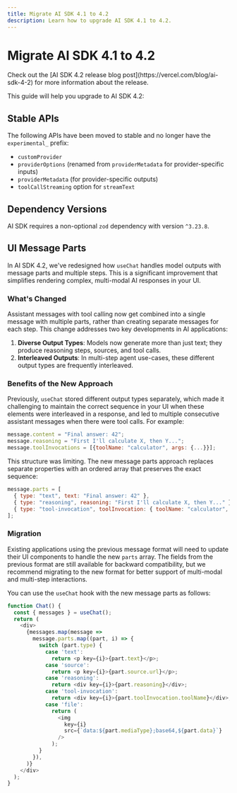---
title: Migrate AI SDK 4.1 to 4.2
description: Learn how to upgrade AI SDK 4.1 to 4.2.
---

# Migrate AI SDK 4.1 to 4.2

<Note>
  Check out the [AI SDK 4.2 release blog
  post](https://vercel.com/blog/ai-sdk-4-2) for more information about the
  release.
</Note>

This guide will help you upgrade to AI SDK 4.2:

## Stable APIs

The following APIs have been moved to stable and no longer have the `experimental_` prefix:

- `customProvider`
- `providerOptions` (renamed from `providerMetadata` for provider-specific inputs)
- `providerMetadata` (for provider-specific outputs)
- `toolCallStreaming` option for `streamText`

## Dependency Versions

AI SDK requires a non-optional `zod` dependency with version `^3.23.8`.

## UI Message Parts

In AI SDK 4.2, we've redesigned how `useChat` handles model outputs with message parts and multiple steps.
This is a significant improvement that simplifies rendering complex, multi-modal AI responses in your UI.

### What's Changed

Assistant messages with tool calling now get combined into a single message with multiple parts, rather than creating separate messages for each step.
This change addresses two key developments in AI applications:

1. **Diverse Output Types**: Models now generate more than just text; they produce reasoning steps, sources, and tool calls.
2. **Interleaved Outputs**: In multi-step agent use-cases, these different output types are frequently interleaved.

### Benefits of the New Approach

Previously, `useChat` stored different output types separately, which made it challenging to maintain the correct sequence in your UI when these elements were interleaved in a response,
and led to multiple consecutive assistant messages when there were tool calls. For example:

```javascript
message.content = "Final answer: 42";
message.reasoning = "First I'll calculate X, then Y...";
message.toolInvocations = [{toolName: "calculator", args: {...}}];
```

This structure was limiting. The new message parts approach replaces separate properties with an ordered array that preserves the exact sequence:

```javascript
message.parts = [
  { type: "text", text: "Final answer: 42" },
  { type: "reasoning", reasoning: "First I'll calculate X, then Y..." },
  { type: "tool-invocation", toolInvocation: { toolName: "calculator", args: {...} } },
];
```

### Migration

Existing applications using the previous message format will need to update their UI components to handle the new `parts` array.
The fields from the previous format are still available for backward compatibility, but we recommend migrating to the new format for better support of multi-modal and multi-step interactions.

You can use the `useChat` hook with the new message parts as follows:

```javascript
function Chat() {
  const { messages } = useChat();
  return (
    <div>
      {messages.map(message =>
        message.parts.map((part, i) => {
          switch (part.type) {
            case 'text':
              return <p key={i}>{part.text}</p>;
            case 'source':
              return <p key={i}>{part.source.url}</p>;
            case 'reasoning':
              return <div key={i}>{part.reasoning}</div>;
            case 'tool-invocation':
              return <div key={i}>{part.toolInvocation.toolName}</div>;
            case 'file':
              return (
                <img
                  key={i}
                  src={`data:${part.mediaType};base64,${part.data}`}
                />
              );
          }
        }),
      )}
    </div>
  );
}
```
